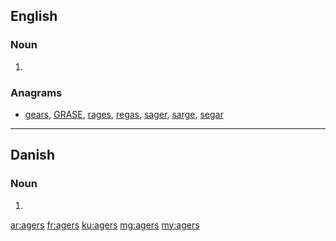 ==English==

===Noun===
{{head|en}}
# {{plural of|ager}}

===Anagrams===
* [[gears#English|gears]], [[GRASE#English|GRASE]], [[rages#English|rages]], [[regas#English|regas]], [[sager#English|sager]], [[sarge#English|sarge]], [[segar#English|segar]]

----

==Danish==

===Noun===
{{head|da|noun form|g=c}}

# {{form of|genitive singular indefinite|ager|lang=da}}

[[ar:agers]]
[[fr:agers]]
[[ku:agers]]
[[mg:agers]]
[[my:agers]]